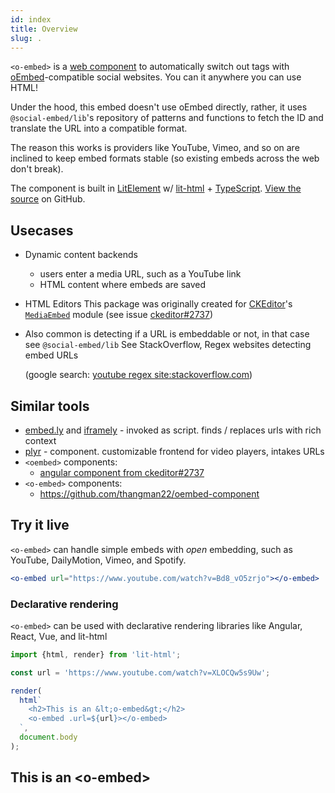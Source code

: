 ```yaml
---
id: index
title: Overview
slug: .
---
```


`<o-embed>` is a [web component] to automatically switch out tags with
[oEmbed]-compatible social websites. You can it anywhere you can use HTML!

Under the hood, this embed doesn't use oEmbed directly, rather, it uses `@social-embed/lib`'s
repository of patterns and functions to fetch the ID and translate the URL into a compatible format.

The reason this works is providers like YouTube, Vimeo, and so on are inclined to keep embed
formats stable (so existing embeds across the web don't break).

The component is built in [LitElement] w/ [lit-html] + [TypeScript]. [View the source](https://github.com/social-embed/social-embed/tree/master/packages/wc) on GitHub.

[web component]: https://developer.mozilla.org/en-US/docs/Web/Web_Components
[oembed]: https://oembed.com/
[LitElement]: https://lit-element.polymer-project.org/
[lit-html]: https://lit-html.polymer-project.org/
[TypeScript]: https://www.typescriptlang.org/

## Usecases

- Dynamic content backends
  - users enter a media URL, such as a YouTube link
  - HTML content where embeds are saved
- HTML Editors
  This package was originally created for [CKEditor]'s [`MediaEmbed`] module (see issue [ckeditor#2737])
- Also common is detecting if a URL is embeddable or not, in that case see `@social-embed/lib`
  See StackOverflow, Regex websites detecting embed URLs

  (google search: [youtube regex site:stackoverflow.com])

[youtube regex site:stackoverflow.com]: https://www.google.com/search?q=youtube+regex+site%3Astackoverflow.com
[`MediaEmbed`]: https://ckeditor.com/docs/ckeditor5/latest/features/media-embed.html
[ckeditor#2737]: https://github.com/ckeditor/ckeditor5/issues/2737
[CKEditor]: https://github.com/ckeditor/ckeditor5/issues/2737

## Similar tools

- [embed.ly](https://embed.ly/) and [iframely](https://iframely.com/) - invoked as script. finds / replaces urls with rich context
- [plyr](https://plyr.io/) - component. customizable frontend for video players, intakes URLs
- `<oembed>` components:
  - [angular component from ckeditor#2737](https://github.com/ckeditor/ckeditor5/issues/2737#issuecomment-471326090)
- `<o-embed>` components:
  - https://github.com/thangman22/oembed-component

## Try it live

`<o-embed>` can handle simple embeds with _open_ embedding, such as YouTube, DailyMotion,
Vimeo, and Spotify.

```jsx live
<o-embed url="https://www.youtube.com/watch?v=Bd8_vO5zrjo"></o-embed>
```

### Declarative rendering

`<o-embed>` can be used with declarative rendering libraries like Angular, React, Vue, and lit-html

```js
import {html, render} from 'lit-html';

const url = 'https://www.youtube.com/watch?v=XLOCQw5s9Uw';

render(
  html`
    <h2>This is an &lt;o-embed&gt;</h2>
    <o-embed .url=${url}></o-embed>
  `,
  document.body
);
```

<h2>This is an &lt;o-embed&gt;</h2>
<o-embed url="https://www.youtube.com/watch?v=XLOCQw5s9Uw"></o-embed>

